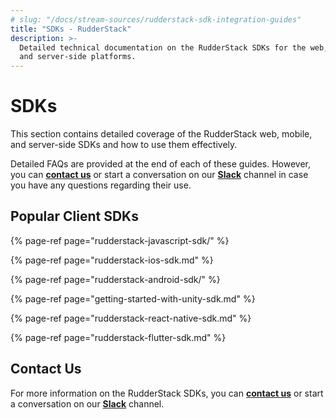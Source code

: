 ```yaml
---
# slug: "/docs/stream-sources/rudderstack-sdk-integration-guides"
title: "SDKs - RudderStack"
description: >-
  Detailed technical documentation on the RudderStack SDKs for the web, mobile,
  and server-side platforms.
---
```


# SDKs

This section contains detailed coverage of the RudderStack web, mobile, and server-side SDKs and how to use them effectively.

Detailed FAQs are provided at the end of each of these guides. However, you can [**contact us**](mailto:%20docs@rudderstack.com) or start a conversation on our [**Slack**](https://resources.rudderstack.com/join-rudderstack-slack) channel in case you have any questions regarding their use.

## Popular Client SDKs

{% page-ref page="rudderstack-javascript-sdk/" %}

{% page-ref page="rudderstack-ios-sdk.md" %}

{% page-ref page="rudderstack-android-sdk/" %}

{% page-ref page="getting-started-with-unity-sdk.md" %}

{% page-ref page="rudderstack-react-native-sdk.md" %}

{% page-ref page="rudderstack-flutter-sdk.md" %}

## Contact Us

For more information on the RudderStack SDKs, you can [**contact us**](mailto:%20contact@rudderstack.com) or start a conversation on our [**Slack**](https://resources.rudderstack.com/join-rudderstack-slack) channel.
